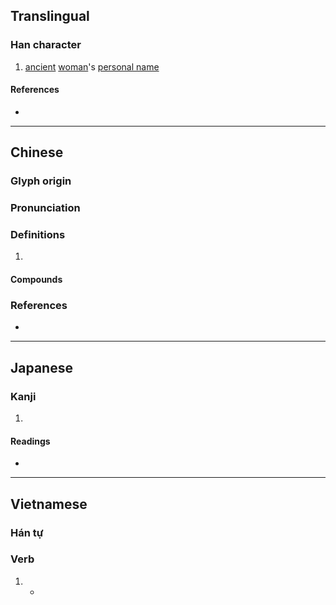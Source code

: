 {{character info}}
==Translingual==

===Han character===
{{Han char|rn=38|rad=女|as=02|sn=5|four=|canj=VMN|ids=⿰女丁}}

# [[ancient]] [[woman]]'s [[personal name]]

====References====
* {{Han ref|kx=0255.020|dkj=06041|dj=0518.020|hdz=21024.010|uh=5975|ud=22901}}

----

==Chinese==
{{zh-forms}}

===Glyph origin===
{{Han etym}}
{{Han compound|女|丁|ls=psc|c1=s|c2=p|t1=woman}}

===Pronunciation===
{{zh-pron
|m=dǐng,dīng,tiǎn
|c=ding2
|mc=y
|oc=y
|cat=
}}
{{zh-attn-split}}

===Definitions===
{{zh-hanzi}}

# {{rfdef|zh}}

====Compounds====
{{zh-der|㜊奵}}

===References===
* {{R:yue:Jyutping Database}}

----

==Japanese==

===Kanji===
{{ja-kanji|grade=|rs=女02}}

# {{rfdef|ja|sort=女02}}

====Readings====
* {{ja-readings|on=[[てい]] (tei), [[ちょう]] (chō), [[てん]] (ten)|kun=}}

----

==Vietnamese==

===Hán tự===
{{vi-readings|rs=女02
|nom=cháy
}}

===Verb===
{{vi-verb|sc=Hani|cháy}}

# {{Nom form of|cháy|to [[burn]]}}
#* {{RQ:Nguyen Huu Chinh HDT|passage={{vi-ruby|帞奵廏塩和峢玉/凨賢愚坤扨歄俼|lửa cháy đá nở hoà lầm ngọc / dù hiền ngu khôn lọt lưới trời}}|translation=The fire '''burns''' stone … / whether meek, foolish, or wise, all fall into the net of heaven.}}